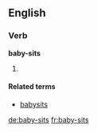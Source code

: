 ==English==

===Verb===
'''baby-sits'''

# {{en-third-person singular of|baby-sit}}

====Related terms====
* [[babysits]]

[[de:baby-sits]]
[[fr:baby-sits]]